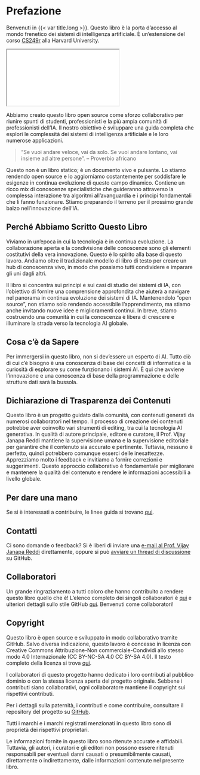 
# Prefazione {.unnumbered}

Benvenuti in {{< var title.long >}}. Questo libro è la porta d'accesso al mondo frenetico dei sistemi di intelligenza artificiale. È un'estensione del corso [CS249r](https://sites.google.com/g.harvard.edu/cs249-tinyml-2023) alla Harvard University.

```{=html}
<iframe src="github-button.html"></iframe>
```

Abbiamo creato questo libro open source come sforzo collaborativo per riunire spunti di studenti, professionisti e la più ampia comunità di professionisti dell'IA. Il nostro obiettivo è sviluppare una guida completa che esplori le complessità dei sistemi di intelligenza artificiale e le loro numerose applicazioni.

> "Se vuoi andare veloce, vai da solo. Se vuoi andare lontano, vai insieme ad altre persone".
> -- Proverbio africano

Questo non è un libro statico; è un documento vivo e pulsante. Lo stiamo rendendo open source e lo aggiorniamo costantemente per soddisfare le esigenze in continua evoluzione di questo campo dinamico. Contiene un ricco mix di conoscenze specialistiche che guideranno attraverso la complessa interazione tra algoritmi all'avanguardia e i principi fondamentali che li fanno funzionare. Stiamo preparando il terreno per il prossimo grande balzo nell'innovazione dell'IA.

## Perché Abbiamo Scritto Questo Libro

Viviamo in un'epoca in cui la tecnologia è in continua evoluzione. La collaborazione aperta e la condivisione delle conoscenze sono gli elementi costitutivi della vera innovazione. Questo è lo spirito alla base di questo lavoro. Andiamo oltre il tradizionale modello di libro di testo per creare un hub di conoscenza vivo, in modo che possiamo tutti condividere e imparare gli uni dagli altri.

Il libro si concentra sui principi e sui casi di studio dei sistemi di IA, con l'obiettivo di fornire una comprensione approfondita che aiuterà a navigare nel panorama in continua evoluzione dei sistemi di IA. Mantenendolo "open source", non stiamo solo rendendo accessibile l'apprendimento, ma stiamo anche invitando nuove idee e miglioramenti continui. In breve, stiamo costruendo una comunità in cui la conoscenza è libera di crescere e illuminare la strada verso la tecnologia AI globale.

## Cosa c'è da Sapere

Per immergersi in questo libro, non si dev'essere un esperto di AI. Tutto ciò di cui c'è bisogno è una conoscenza di base dei concetti di informatica e la curiosità di esplorare su come funzionano i sistemi AI. È qui che avviene l'innovazione e una conoscenza di base della programmazione e delle strutture dati sarà la bussola.

## Dichiarazione di Trasparenza dei Contenuti

Questo libro è un progetto guidato dalla comunità, con contenuti generati da numerosi collaboratori nel tempo. Il processo di creazione dei contenuti potrebbe aver coinvolto vari strumenti di editing, tra cui la tecnologia AI generativa. In qualità di autore principale, editore e curatore, il Prof. Vijay Janapa Reddi mantiene la supervisione umana e la supervisione editoriale per garantire che il contenuto sia accurato e pertinente. Tuttavia, nessuno è perfetto, quindi potrebbero comunque esserci delle inesattezze. Apprezziamo molto i feedback e invitiamo a fornire correzioni e suggerimenti. Questo approccio collaborativo è fondamentale per migliorare e mantenere la qualità del contenuto e rendere le informazioni accessibili a livello globale.

## Per dare una mano

Se si è interessati a contribuire, le linee guida si trovano [qui](https://github.com/harvard-edge/cs249r_book/blob/dev/contribute.md).

## Contatti

Ci sono domande o feedback? Si è liberi di inviare una [e-mail al Prof. Vijay Janapa Reddi]({{< var email.info >}}) direttamente, oppure si può [avviare un thread di discussione](https://github.com/harvard-edge/cs249r_book/discussions) su GitHub.

## Collaboratori

Un grande ringraziamento a tutti coloro che hanno contribuito a rendere questo libro quello che è! L'elenco completo dei singoli collaboratori è [qui](contents/core/acknowledgements/acknowledgements.it.qmd) e ulteriori dettagli sullo stile GitHub [qui](https://github.com/harvard-edge/cs249r_book/graphs/contributors). Benvenuti come collaboratori!

## Copyright

Questo libro è open source e sviluppato in modo collaborativo tramite GitHub. Salvo diversa indicazione, questo lavoro è concesso in licenza con Creative Commons Attribuzione-Non commerciale-Condividi allo stesso modo 4.0 Internazionale (CC BY-NC-SA 4.0 CC BY-SA 4.0). Il testo completo della licenza si trova [qui](https://creativecommons.org/licenses/by-nc-sa/4.0).

I collaboratori di questo progetto hanno dedicato i loro contributi al pubblico dominio o con la stessa licenza aperta del progetto originale. Sebbene i contributi siano collaborativi, ogni collaboratore mantiene il copyright sui rispettivi contributi.

Per i dettagli sulla paternità, i contributi e come contribuire, consultare il repository del progetto su [GitHub](https://github.com/harvard-edge/cs249r_book).

Tutti i marchi e i marchi registrati menzionati in questo libro sono di proprietà dei rispettivi proprietari.

Le informazioni fornite in questo libro sono ritenute accurate e affidabili. Tuttavia, gli autori, i curatori e gli editori non possono essere ritenuti responsabili per eventuali danni causati o presumibilmente causati, direttamente o indirettamente, dalle informazioni contenute nel presente libro.
